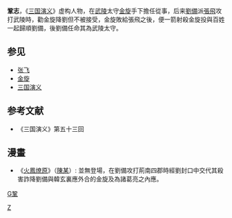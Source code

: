 '''鞏志'''，《[[三国演义|三国演义]]》虚构人物，在[[武陵|武陵]]太守[[金旋|金旋]]手下擔任從事，后来[[劉備|劉備]]派[[張飛|張飛]]攻打武陵時，勸金旋降劉但不被接受，金旋敗給張飛之後，便一箭射殺金旋投與百姓一起歸順劉備，後劉備任命其為武陵太守。

==参见==
* [[张飞|张飞]]
* [[金旋|金旋]]
* [[三国演义|三国演义]]

==参考文献==
* 《三国演义》第五十三回
==漫畫==
* 《[[火鳳燎原|火鳳燎原]]》（[[陳某|陳某]]）: 並無登場，在劉備攻打荊南四郡時經劉封口中交代其殺害詐降劉備與韓玄裏應外合的金旋及為諸葛亮之內應。
[[Category:巩姓|Z]]
[[category:三国演义登场人物|G鞏]]
{{虚构人物小作品}}